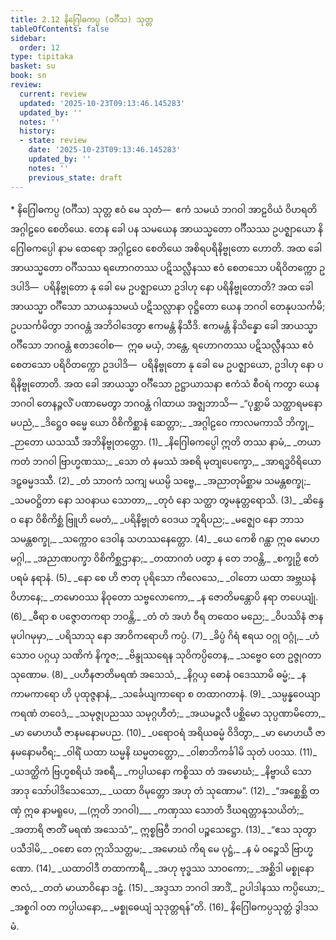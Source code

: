 ```yaml
---
title: 2.12 နိဂြေါဓကပ္ပ (ဝင်္ဂီသ) သုတ္တ
tableOfContents: false
sidebar:
  order: 12
type: tipitaka
basket: su
book: sn
review:
  current: review
  updated: '2025-10-23T09:13:46.145283'
  updated_by: ''
  notes: ''
  history:
  - state: review
    date: '2025-10-23T09:13:46.145283'
    updated_by: ''
    notes: ''
    previous_state: draft
---
```



<ReviewStatus review={frontmatter.review} showDetails={true} />

<HypothesisAnnotation frontmatter={frontmatter} />

<DynamicBreadcrumb />

<Paragraph type="center" book="sn">
* နိဂြေါဓကပ္ပ (ဝင်္ဂီသ) သုတ္တ
</Paragraph>

<Paragraph number="401" book="sn">
ဧဝံ မေ သုတံ—  ဧကံ သမယံ ဘဂဝါ အာဠဝိယံ ဝိဟရတိ အဂ္ဂါဠဝေ စေတိယေ. တေန ခေါ ပန သမယေန အာယသ္မတော ဝင်္ဂီသဿ ဥပဇ္ဈာယော နိဂြေါဓကပ္ပေါ နာမ ထေရော အဂ္ဂါဠဝေ စေတိယေ အစိရပရိနိဗ္ဗုတော ဟောတိ. အထ ခေါ အာယသ္မတော ဝင်္ဂီသဿ ရဟောဂတဿ ပဋိသလ္လီနဿ ဧဝံ စေတသော ပရိဝိတက္ကော ဥဒပါဒိ—  ပရိနိဗ္ဗုတော နု ခေါ မေ ဥပဇ္ဈာယော ဥဒါဟု နော ပရိနိဗ္ဗုတောတိ? အထ ခေါ အာယသ္မာ ဝင်္ဂီသော သာယနှသမယံ ပဋိသလ္လာနာ ဝုဋ္ဌိတော ယေန ဘဂဝါ တေနုပသင်္ကမိ; ဥပသင်္ကမိတွာ ဘဂဝန္တံ အဘိဝါဒေတွာ ဧကမန္တံ နိသီဒိ. ဧကမန္တံ နိသိန္နော ခေါ အာယသ္မာ ဝင်္ဂီသော ဘဂဝန္တံ ဧတဒဝေါစ—  ဣဓ မယှံ, ဘန္တေ, ရဟောဂတဿ ပဋိသလ္လီနဿ ဧဝံ စေတသော ပရိဝိတက္ကော ဥဒပါဒိ—  ပရိနိဗ္ဗုတော နု ခေါ မေ ဥပဇ္ဈာယော, ဥဒါဟု နော ပရိနိဗ္ဗုတောတိ. အထ ခေါ အာယသ္မာ ဝင်္ဂီသော ဥဋ္ဌာယာသနာ ဧကံသံ စီဝရံ ကတွာ ယေန ဘဂဝါ တေနဉ္ဇလိံ ပဏာမေတွာ ဘဂဝန္တံ ဂါထာယ အဇ္ဈဘာသိ—
</Paragraph>

<Division number="346" book="sn" e="ch" v="18" p="330">

<Paragraph number="402" type="verses" book="sn">
_“ပုစ္ဆာမိ သတ္ထာရမနောမပညံ,_  
_ဒိဋ္ဌေဝ ဓမ္မေ ယော ဝိစိကိစ္ဆာနံ ဆေတ္တာ;_  
_အဂ္ဂါဠဝေ ကာလမကာသိ ဘိက္ခု,_  
_ဉာတော ယသဿီ အဘိနိဗ္ဗုတတ္တော. (1)_  

</Paragraph>

</Division>
<Division number="347" book="sn" e="ch" v="18" p="330">

<Paragraph number="403" type="verses" book="sn">
_နိဂြေါဓကပ္ပေါ ဣတိ တဿ နာမံ,_  
_တယာ ကတံ ဘဂဝါ ဗြာဟ္မဏဿ;_  
_သော တံ နမဿံ အစရိ မုတျပေက္ခော,_  
_အာရဒ္ဓဝိရိယော ဒဠှဓမ္မဒဿီ. (2)_  

</Paragraph>

</Division>
<Division number="348" book="sn" e="ch" v="18" p="330">

<Paragraph number="404" type="verses" book="sn">
_တံ သာဝကံ သကျ မယမ္ပိ သဗ္ဗေ,_  
_အညာတုမိစ္ဆာမ သမန္တစက္ခု;_  
_သမဝဋ္ဌိတာ နော သဝနာယ သောတာ,_  
_တုဝံ နော သတ္ထာ တွမနုတ္တရောသိ. (3)_  

</Paragraph>

</Division>
<Division number="349" book="sn" e="ch" v="18" p="330">

<Paragraph number="405" type="verses" book="sn">
_ဆိန္ဒေဝ နော ဝိစိကိစ္ဆံ ဗြူဟိ မေတံ,_  
_ပရိနိဗ္ဗုတံ ဝေဒယ ဘူရိပည;_  
_မဇ္ဈေဝ နော ဘာသ သမန္တစက္ခု,_  
_သက္ကောဝ ဒေဝါန သဟဿနေတ္တော. (4)_  

</Paragraph>

</Division>
<Division number="350" book="sn" e="ch" v="18" p="330">

<Paragraph number="406" type="verses" book="sn">
_ယေ ကေစိ ဂန္ထာ ဣဓ မောဟမဂ္ဂါ,_  
_အညာဏပက္ခာ ဝိစိကိစ္ဆဌာနာ;_  
_တထာဂတံ ပတွာ န တေ ဘဝန္တိ,_  
_စက္ခုဉှိ ဧတံ ပရမံ နရာနံ. (5)_  

</Paragraph>

</Division>
<Division number="351" book="sn" e="ch" v="18" p="330">

<Paragraph number="407" type="verses" book="sn">
_နော စေ ဟိ ဇာတု ပုရိသော ကိလေသေ,_  
_ဝါတော ယထာ အဗ္ဘဃနံ ဝိဟာနေ;_  
_တမောဝဿ နိဝုတော သဗ္ဗလောကော,_  
_န ဇောတိမန္တောပိ နရာ တပေယျုံ. (6)_  

</Paragraph>

</Division>
<Division number="352" book="sn" e="ch" v="18" p="331">

<Paragraph number="408" type="verses" book="sn">
_ဓီရာ စ ပဇ္ဇောတကရာ ဘဝန္တိ,_  
_တံ တံ အဟံ ဝီရ တထေဝ မညေ;_  
_ဝိပဿိနံ ဇာနမုပါဂမုမှာ,_  
_ပရိသာသု နော အာဝိကရောဟိ ကပ္ပံ. (7)_  

</Paragraph>

</Division>
<Division number="353" book="sn" e="ch" v="18" p="331">

<Paragraph number="409" type="verses" book="sn">
_ခိပ္ပံ ဂိရံ ဧရယ ဝဂ္ဂု ဝဂ္ဂုံ,_  
_ဟံသောဝ ပဂ္ဂယှ သဏိကံ နိကူဇ;_  
_ဗိန္ဒုဿရေန သုဝိကပ္ပိတေန,_  
_သဗ္ဗေဝ တေ ဥဇ္ဇုဂတာ သုဏောမ. (8)_  

</Paragraph>

</Division>
<Division number="354" book="sn" e="ch" v="18" p="331">

<Paragraph number="410" type="verses" book="sn">
_ပဟီနဇာတိမရဏံ အသေသံ,_  
_နိဂ္ဂယှ ဓောနံ ဝဒေဿာမိ ဓမ္မံ;_  
_န ကာမကာရော ဟိ ပုထုဇ္ဇနာနံ,_  
_သင်္ခေယျကာရော စ တထာဂတာနံ. (9)_  

</Paragraph>

</Division>
<Division number="355" book="sn" e="ch" v="18" p="331">

<Paragraph number="411" type="verses" book="sn">
_သမ္ပန္နဝေယျာကရဏံ တဝေဒံ,_  
_သမုဇ္ဇုပညဿ သမုဂ္ဂဟီတံ;_  
_အယမဉ္ဇလီ ပစ္ဆိမော သုပ္ပဏာမိတော,_  
_မာ မောဟယီ ဇာနမနောမပည. (10)_  

</Paragraph>

</Division>
<Division number="356" book="sn" e="ch" v="18" p="331">

<Paragraph number="412" type="verses" book="sn">
_ပရောဝရံ အရိယဓမ္မံ ဝိဒိတွာ,_  
_မာ မောဟယီ ဇာနမနောမဝီရ;_  
_ဝါရိံ ယထာ ဃမ္မနိ ဃမ္မတတ္တော,_  
_ဝါစာဘိကင်္ခါမိ သုတံ ပဝဿ. (11)_  

</Paragraph>

</Division>
<Division number="357" book="sn" e="ch" v="18" p="331">

<Paragraph number="413" type="verses" book="sn">
_ယဒတ္ထိကံ ဗြဟ္မစရိယံ အစရီ,_  
_ကပ္ပါယနော ကစ္စိဿ တံ အမောဃံ;_  
_နိဗ္ဗာယိ သော အာဒု သော်ပါဒိသေသော,_  
_ယထာ ဝိမုတ္တော အဟု တံ သုဏောမ”. (12)_  

</Paragraph>

</Division>
<Division number="358" book="sn" e="ch" v="18" p="332">

<Paragraph number="414" type="verses" book="sn">
_“အစ္ဆေစ္ဆိ တဏှံ ဣဓ နာမရူပေ, __(ဣတိ ဘဂဝါ)___  
_ကဏှဿ သောတံ ဒီဃရတ္တာနုသယိတံ;_  
_အတာရိ ဇာတိံ မရဏံ အသေသံ”,_  
ဣစ္စဗြဝီ ဘဂဝါ ပဉ္စသေဋ္ဌော. (13)_  

</Paragraph>

</Division>
<Division number="359" book="sn" e="ch" v="18" p="332">

<Paragraph number="415" type="verses" book="sn">
_“ဧသ သုတွာ ပသီဒါမိ,_  
_ဝစော တေ ဣသိသတ္တမ;_  
_အမောဃံ ကိရ မေ ပုဋ္ဌံ,_  
_န မံ ဝဉ္စေသိ ဗြာဟ္မဏော. (14)_  

</Paragraph>

</Division>
<Division number="360" book="sn" e="ch" v="18" p="332">

<Paragraph number="416" type="verses" book="sn">
_ယထာဝါဒီ တထာကာရီ,_  
_အဟု ဗုဒ္ဓဿ သာဝကော;_  
_အစ္ဆိဒါ မစ္စုနော ဇာလံ,_  
_တတံ မာယာဝိနော ဒဠှံ. (15)_  

</Paragraph>

</Division>
<Division number="361" book="sn" e="ch" v="18" p="332">

<Paragraph number="417" type="verses" book="sn">
_အဒ္ဒသာ ဘဂဝါ အာဒိံ,_  
ဥပါဒါနဿ ကပ္ပိယော;_  
_အစ္စဂါ ဝတ ကပ္ပါယနော,_  
_မစ္စုဓေယျံ သုဒုတ္တရန်”တိ. (16)_  


</Paragraph>
</Division>

<Paragraph number="418" type="center" book="sn">
နိဂြေါဓကပ္ပသုတ္တံ ဒွါဒသမံ.
</Paragraph>